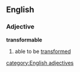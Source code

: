==English==
===Adjective===
'''transformable'''
# able to be [[transformed]]
[[category:English adjectives]]